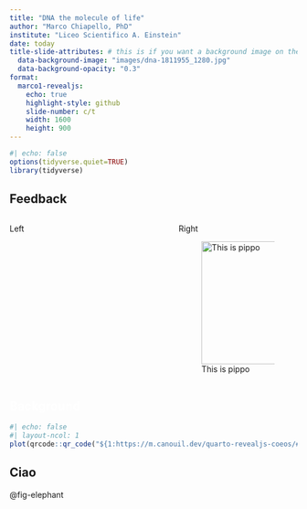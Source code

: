 ```yaml
---
title: "DNA the molecule of life"
author: "Marco Chiapello, PhD"
institute: "Liceo Scientifico A. Einstein"
date: today
title-slide-attributes: # this is if you want a background image on the title screen. Use the right path to the image you want
  data-background-image: "images/dna-1811955_1280.jpg"
  data-background-opacity: "0.3"
format:
  marco1-revealjs:
    echo: true
    highlight-style: github
    slide-number: c/t
    width: 1600
    height: 900
---
```


```r
#| echo: false
options(tidyverse.quiet=TRUE)
library(tidyverse)
```

## Feedback

::: columns
::: {.column width="45%"}
Left
:::

::: {.column width="10%"}
:::

::: {.column width="45%"}
Right

![This is pippo](https://nopapaye.files.wordpress.com/2015/10/pippo-1.png?w=470){#fig-elephant fig-align="left" width="215"}
:::
:::

## [Background]{style="color: white;"} {background-image="images/dna-1811955_1280.jpg" background-size="cover" background-opacity="0.3}"}

::: {.p-img-center .r-stretch}
```r
#| echo: false
#| layout-ncol: 1
plot(qrcode::qr_code("${1:https://m.canouil.dev/quarto-revealjs-coeos/#/title-slide}"))
```
:::

## Ciao

@fig-elephant
